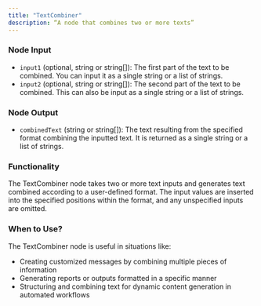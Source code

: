 ```yaml
---
title: "TextCombiner"
description: “A node that combines two or more texts”
---
```

### Node Input

- `input1` (optional, string or string[]): The first part of the text to be combined. You can input it as a single string or a list of strings.
- `input2` (optional, string or string[]): The second part of the text to be combined. This can also be input as a single string or a list of strings.

### Node Output

- `combinedText` (string or string[]): The text resulting from the specified format combining the inputted text. It is returned as a single string or a list of strings.

### Functionality

The TextCombiner node takes two or more text inputs and generates text combined according to a user-defined format. The input values are inserted into the specified positions within the format, and any unspecified inputs are omitted.

### When to Use?

The TextCombiner node is useful in situations like:

- Creating customized messages by combining multiple pieces of information
- Generating reports or outputs formatted in a specific manner
- Structuring and combining text for dynamic content generation in automated workflows